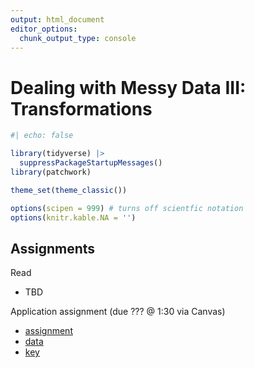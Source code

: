 ```yaml
--- 
output: html_document 
editor_options:  
  chunk_output_type: console
--- 
```

 

# Dealing with Messy Data III: Transformations

```r
#| echo: false

library(tidyverse) |> 
  suppressPackageStartupMessages()
library(patchwork)

theme_set(theme_classic()) 

options(scipen = 999) # turns off scientfic notation
options(knitr.kable.NA = '')
```

## Assignments

Read

- TBD 

Application assignment (due ??? @ 1:30 via Canvas)

- [assignment]()
- [data]()
- [key]()